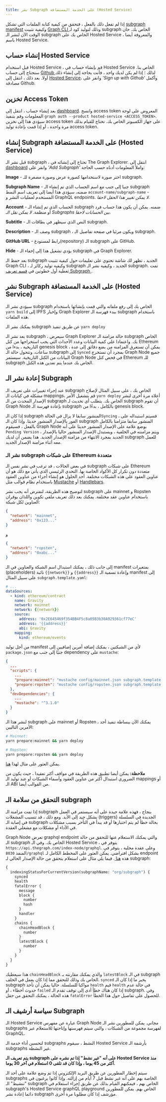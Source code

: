 ```yaml
---
title: نشر Subgraph على الخدمة المستضافة (Hosted Service)
---
```


إذا لم تفعل ذلك بالفعل ، فتحقق من كيفية كتابة الملفات التي تشكل [subgraph manifest](/developer/create-subgraph-hosted#the-subgraph-manifest) وكيفية تثبيت [ Graph CLI ](https://github.com/graphprotocol/graph-cli) وذلك لتوليد كود لـ subgraph الخاص بك. حان الوقت الآن لنشر الـ subgraph الخاص بك على Hosted Service ، والمعروفة أيضا باسم Hosted Service.

## إنشاء حساب Hosted Service

قبل استخدام Hosted Service ، قم بإنشاء حساب في Hosted Service الخاص بنا. ستحتاج إلى حساب [ Github ](https://github.com/) لذلك ؛ إذا لم يكن لديك واحد ، فأنت بحاجة إلى إنشاء ذلك أولا. بعد ذلك ، انتقل إلى [Hosted Service](https://thegraph.com/hosted-service/)، وانقر على _'Sign up with Github'_ وأكمل مصادقة Github.

## تخزين Access Token

بعد إنشاء حساب ، انتقل إلى [dashboard](https://thegraph.com/hosted-service/dashboard). وانسخ access token المعروض على لوحة المعلومات وقم بتنفيذ `graph auth --product hosted-service <ACCESS_TOKEN>`. سيؤدي هذا إلى تخزين access token على جهاز الكمبيوتر الخاص بك. تحتاج للقيام بذلك مرة واحدة ، أو إذا قمت بإعادة توليد access token.

## إنشاء Subgraph على الخدمة المستضافة (Hosted Service)

قبل نشر الـ subgraph ، تحتاج إلى إنشائه في The Graph Explorer. انتقل إلى [dashboard](https://thegraph.com/hosted-service/dashboard) وانقر على _'Add Subgraph'_ واملأ المعلومات أدناه حسب الحاجة:

**Image** - اختر صورة لاستخدامها كصورة عرض وصورة مصغرة للـ subgraph.

**Subgraph Name** - جنبا إلى جنب مع اسم الحساب الذي تم إنشاء الـ subgraph ضمنه، سيؤدي هذا أيضا إلى تعريف اسم النمط `account-name/subgraph-name` - المستخدم لعمليات النشر و GraphQL endpoints. _لا يمكن تغيير هذا الحقل لاحقا._

**Account** - الحساب الذي تم إنشاء الـ subgraph ضمنه. يمكن أن يكون هذا حساب فرد أو منظمة. _لا يمكن نقل الـ Subgraphs بين الحسابات لاحقا._

**Subtitle** - النص الذي سيظهر في بطاقات الـ subgraph.

**Description** - وصف الـ subgraph ، ويكون مرئيا في صفحة تفاصيل الـ subgraph.

**GitHub URL** - رابط لمستودع(repository) الـ subgraph على GitHub.

**Hide** - يؤدي تشغيل هذا إلى إخفاء الـ subgraph في Graph Explorer.

بعد حفظ الـ subgraph الجديد ، تظهر لك شاشة تحتوي على تعليمات حول كيفية تثبيت Graph CLI ، وكيفية توليد ركائز لـ subgraph الجديد ، وكيفية نشر الـ subgraph. تمت تغطية أول خطوتين في [ قسم تعريف Subgraph ](/developer/define-subgraph-hosted).

## نشر Subgraph على الخدمة المستضافة (Hosted Service)

سيؤدي نشر الـ subgraph الخاص بك إلى رفع ملفاته والتي قمت بإنشائها باستخدام `yarn build` إلى IPFS وإخبار Graph Explorer ببدء فهرسة الـ subgraph باستخدام هذه الملفات.

يمكنك نشر الـ subgraph عن طريق تنفيذ `yarn deploy`

بعد نشر الـ subgraph ، سيعرض Graph Explorer حالة مزامنة الـ subgraph الخاص بك. واعتمادا على كمية البيانات وعدد الأحداث التي يجب استخراجها من كتل Ethereum التاريخية ، بدءا من genesis block ، يمكن أن تستغرق المزامنة من بضع دقائق إلى عدة ساعات. وتتحول حالة الـ subgraph إلى `Synced` بمجرد أن تستخرج Graph Node جميع البيانات من الكتل التاريخية. سيستمر Graph Node في فحص كتل Ethereum للـ subgraph الخاص بك عندما يتم تعدين هذه الكتل.

## إعادة نشر الـ Subgraph

عند إجراء تغييرات على تعريف الـ subgraph الخاص بك ، على سبيل المثال لإصلاح مشكلة في كيانات الـ mappings، قم بتشغيل الأمر `yarn deploy` أعلاه مرة أخرى لنشر الإصدار المحدث من الـ subgraph الخاص بك. يتطلب أي تحديث لـ subgraph أن تقوم Graph Node بإعادة فهرسة الـ subgraph بالكامل ، بدءًا من genesis block.

إذا كان الـ subgraph المنشور سابقا لا يزال في الحالة`Syncing` ، فسيتم استبداله على الفور بالإصدار المنشور حديثا. وإذا كان الـ subgraph المنشور سابقا متزامنا بالكامل بالفعل ، فسيقوم Graph Node بوضع علامة على الإصدار المنشور حديثا على أنه `Pending Version` ، ويتم مزامنته في الخلفية ، ويستبدل الإصدار المنشور حاليا بالإصدار الجديد بمجرد الانتهاء من مزامنة الإصدار الجديد. هذا يضمن أن لديك subgraph للعمل معه أثناء مزامنة الإصدار الجديد.

### نشر الـ subgraph على شبكات Ethereum متعددة

في بعض الحالات ، قد ترغب في نشر نفس الـ subgraph على شبكات Ethereum متعددة دون تكرار كل الأكواد الخاصة بها. التحدي الرئيسي الذي يأتي مع ذلك هو أن عناوين العقود على هذه الشبكات مختلفة. أحد الحلول هو إنشاء أجزاء من عناوين العقود باستخدام نظام قوالب مثل [Mustache](https://mustache.github.io/) أو [Handlebars](https://handlebarsjs.com/).

لتوضيح هذه الطريقة، لنفترض أنه يجب نشر subgraph على mainnet و Ropsten باستخدام عناوين عقد مختلفة. يمكنك بعد ذلك تعريف ملفي تكوين واللذان يوفران العناوين لكل شبكة:

```json
{
  "network": "mainnet",
  "address": "0x123..."
}
```

و

```json
{
  "network": "ropsten",
  "address": "0xabc..."
}
```

إلى جانب ذلك ، يمكنك استبدال اسم الشبكة والعناوين في الـ manifest بمتغيرات (placeholders) نائبة `{{network}}` و `{{address}}` وإعادة تسمية الـ manifest إلى على سبيل المثال `subgraph.template.yaml`:

```yaml
# ...
dataSources:
  - kind: ethereum/contract
    name: Gravity
    network: mainnet
    network: {{network}}
    source:
      address: '0x2E645469f354BB4F5c8a05B3b30A929361cf77eC'
      address: '{{address}}'
      abi: Gravity
    mapping:
      kind: ethereum/events
```

من أجل توليد manifest لأي من الشبكتين ، يمكنك إضافة أمرين إضافيين إلى `package.json` جنبًا إلى جنب مع dependency على `mustache`:

```json
{
  ...
  "scripts": {
    ...
    "prepare:mainnet": "mustache config/mainnet.json subgraph.template.yaml > subgraph.yaml",
    "prepare:ropsten": "mustache config/ropsten.json subgraph.template.yaml > subgraph.yaml"
  },
  "devDependencies": {
    ...
    "mustache": "^3.1.0"
  }
}
```

لنشر هذا الـ subgraph على mainnet أو Ropsten ، يمكنك الآن ببساطة تنفيذ أحد الأمرين التاليين:

```sh
# Mainnet:
yarn prepare:mainnet && yarn deploy

# Ropsten:
yarn prepare:ropsten && yarn deploy
```

يمكن العثور على مثال لهذا [هنا](https://github.com/graphprotocol/example-subgraph/tree/371232cf68e6d814facf5e5413ad0fef65144759).

**ملاحظة:** يمكن أيضا تطبيق هذه الطريقة في مواقف أكثر تعقيدا ، حيث يكون من الضروري استبدال أكثر من عناوين العقود وأسماء الشبكات أو عند توليد الـ mappings أو الـ ABI من القوالب أيضا.

## التحقق من سلامة الـ subgraph

إذا تمت مزامنة الـ subgraph بنجاح ، فهذه علامة جيدة على أنه سيستمر في العمل بشكل جيد إلى الأبد. ومع ذلك ، قد تتسبب المشغلات (triggers) الجديدة في السلسلة في إصابة الـ subgraph بحالة خطأ لم يتم اختبارها أو قد يبدأ في التأخر بسبب مشكلات في الأداء أو مشكلات مع مشغلي العقدة.

Graph Node تعرض graphql endpoint والتي يمكنك الاستعلام عنها للتحقق من حالة الـ subgraph الخاص بك. وفي الـ Hosted Service ، يتوفر في `https://api.thegraph.com/index-node/graphql`. وعلى عقدة محلية ، يتوفر في المنفذ `8030/graphql` بشكل افتراضي. يمكن العثور على المخطط الكامل لـ endpoint هذه [ هنا ](https://github.com/graphprotocol/graph-node/blob/master/server/index-node/src/schema.graphql). فيما يلي مثال على استعلام يتحقق من حالة الإصدار الحالي لـ subgraph:

```graphql
{
  indexingStatusForCurrentVersion(subgraphName: "org/subgraph") {
    synced
    health
    fatalError {
      message
      block {
        number
        hash
      }
      handler
    }
    chains {
      chainHeadBlock {
        number
      }
      latestBlock {
        number
      }
    }
  }
}
```

هذا سيعطيك `chainHeadBlock` والذي يمكنك مقارنته بـ `latestBlock` في الـ subgraph الخاص بك وذلك للتحقق مما إذا كان يعمل في الخلف. `synced` يخبر ما إذا كان الـ subgraph مواكبا للسلسلة. حاليا يمكن أن تأخذ `health` قيم `health` في حالة عدم حدوث أخطاء ، أو `failed` إذا كان هناك خطأ أدى إلى توقف تقدم الـ subgraph. وفي هذه الحالة ، يمكنك التحقق من حقل `fatalError` للحصول على تفاصيل حول هذا الخطأ.

## سياسة أرشيف الـ Subgraph

الـ Hosted Service عبارة عن مفهرس Graph Node مجاني. يمكن للمطورين نشر الـ subgraphs لفهرسة مجموعة من الشبكات ، والتي سيتم فهرستها وإتاحتها للاستعلام عبر GraphQL.

لتحسين أداء خدمة الـ subgraphs النشط ، سيقوم Hosted Service بأرشفة الـ subgraphs غير النشطة.

**يتم تعريف الـ subgraph على أنه "غير نشط" إذا تم نشره على Hosted Service منذ أكثر من 45 يوما ، وإذا كان قد تلقى 0 استعلام في آخر 30 يوما.**

سيتم إخطار المطورين عن طريق البريد الإلكتروني إذا تم وضع علامة على أحد الـ subgraphs الخاصة بهم على أنه غير نشط قبل 7 أيام من إزالته. وإذا كانوا يرغبون في "تنشيط" الـ subgraph الخاص بهم ، فيمكنهم القيام بذلك عن طريق إجراء استعلام في subgraph's Hosted Service graphQL playground الخاص بهم. يمكن للمطورين دائما إعادة نشر subgraph مؤرشف إذا كان مطلوبا مرة أخرى.

